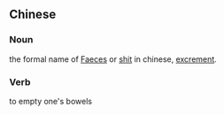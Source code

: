 == Chinese ==

=== Noun ===

the formal name of [[Faeces]] or [[shit]] in chinese, [[excrement]].

=== Verb ===

to empty one's bowels